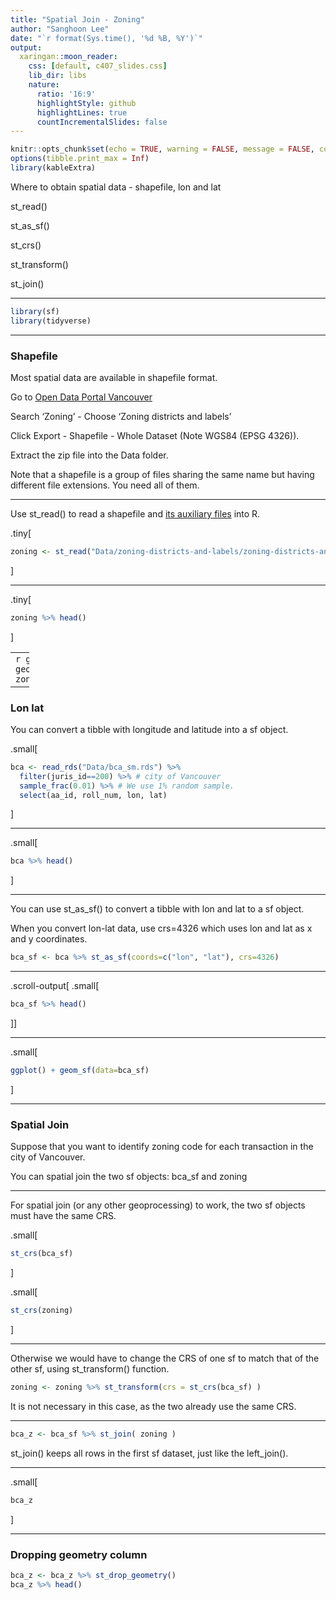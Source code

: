 ```yaml
---
title: "Spatial Join - Zoning"
author: "Sanghoon Lee"
date: "`r format(Sys.time(), '%d %B, %Y')`"
output:
  xaringan::moon_reader:
    css: [default, c407_slides.css]
    lib_dir: libs
    nature:
      ratio: '16:9'
      highlightStyle: github
      highlightLines: true
      countIncrementalSlides: false
---
```


```r
knitr::opts_chunk$set(echo = TRUE, warning = FALSE, message = FALSE, comment=NA, fig.asp = 0.56, out.width='70%', dpi = 300, fig.align = 'center')
options(tibble.print_max = Inf)
library(kableExtra)
```

Where to obtain spatial data - shapefile, lon and lat

st_read()

st_as_sf()

st_crs()

st_transform()

st_join()

---

```r
library(sf)
library(tidyverse)
```

---

### Shapefile

Most spatial data are available in shapefile format.

Go to [Open Data Portal Vancouver](https://opendata.vancouver.ca/pages/home/)

Search 'Zoning' - Choose 'Zoning districts and labels'

Click Export - Shapefile - Whole Dataset (Note WGS84 (EPSG 4326)).

Extract the zip file into the Data folder.

Note that a shapefile is a group of files sharing the same name but having different file extensions. You need all of them.

---

Use st_read() to read a shapefile and [its auxiliary files](https://gisgeography.com/arcgis-shapefile-files-types-extensions/) into R.

.tiny[
```r
zoning <- st_read("Data/zoning-districts-and-labels/zoning-districts-and-labels.shp")
```
]

---

.tiny[
```r
zoning %>% head()
```
]

---
```r
ggplot() + geom_sf(aes(fill=category), zoning)
```

---

### Lon lat

You can convert a tibble with longitude and latitude into a sf object.

.small[
```r
bca <- read_rds("Data/bca_sm.rds") %>% 
  filter(juris_id==200) %>% # city of Vancouver
  sample_frac(0.01) %>% # We use 1% random sample.
  select(aa_id, roll_num, lon, lat)
```
]

---

.small[
```r
bca %>% head()
```
]

---

You can use st_as_sf() to convert a tibble with lon and lat to a sf object.

When you convert lon-lat data, use crs=4326 which uses lon and lat as x and y coordinates.

```r
bca_sf <- bca %>% st_as_sf(coords=c("lon", "lat"), crs=4326)
```

---

.scroll-output[
.small[
```r
bca_sf %>% head()
```
]]

---

.small[
```r
ggplot() + geom_sf(data=bca_sf)
```
]

---

### Spatial Join

Suppose that you want to identify zoning code for each transaction in the city of Vancouver.

You can spatial join the two sf objects: bca_sf and zoning

---

For spatial join (or any other geoprocessing) to work, the two sf objects must have the same CRS. 

.small[
```r
st_crs(bca_sf)
```
]

.small[
```r
st_crs(zoning)
```
]

---

Otherwise we would have to change the CRS of one sf to match that of the other sf, using st_transform() function.

```r
zoning <- zoning %>% st_transform(crs = st_crs(bca_sf) )
```

It is not necessary in this case, as the two already use the same CRS.

---

```r
bca_z <- bca_sf %>% st_join( zoning )
```

st_join() keeps all rows in the first sf dataset, just like the left_join().

---

.small[
```r
bca_z
```
]

---

### Dropping geometry column

```r
bca_z <- bca_z %>% st_drop_geometry()
bca_z %>% head()
```

